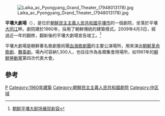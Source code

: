 [[File:Laika_ac_Pyongyang_Grand_Theater_(7948013178).jpg|thumb]]

'''平壤大劇場'''（{{kor|평양대극장|平壤大劇場}}），是位於[[朝鮮民主主義人民共和國|朝鮮民主主義人民共和國]][[平壤市|平壤市]]的一個劇院，坐落於平壤[[大同江|大同江]]畔。劇院建於1960年，採用了朝鮮傳統的建築樣式。2009年4月3日，經過近一年的翻修，翻新後的平壤大劇場宣告竣工。<ref>[http://news.163.com/09/0404/10/5622PLUQ000120GU.html 朝鲜平壤大剧场展现新容]{{Dead link|date=2020年1月 |bot=InternetArchiveBot |fix-attempted=yes }}</ref>

平壤大劇場是朝鮮著名歌劇藝術團[[血海歌劇團|血海歌劇團]]的主要公演場所，用來演出[[朝鮮革命歌劇|朝鮮革命歌劇]]、[[舞臺劇|舞臺劇]]。場內可容納1,300人，也往往作為各類集會用場所，如1961年的[[朝鮮勞動黨|朝鮮勞動黨]]第四次代表大會。

== 參考 ==
<references/>

[[Category:平壤市建築物|P]]
[[Category:1960年建築|Category:1960年建築]]
[[Category:朝鮮民主主義人民共和國劇院|Category:朝鮮民主主義人民共和國劇院]]
[[Category:中区域|Category:中区域]]
